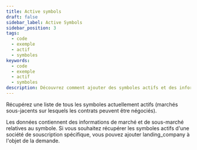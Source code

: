```yaml
---
title: Active symbols
draft: false
sidebar_label: Active Symbols
sidebar_position: 3
tags:
  - code
  - exemple
  - actif
  - symboles
keywords:
  - code
  - exemple
  - actif
  - symboles
description: Découvrez comment ajouter des symboles actifs et des informations sur le marché à votre application de trading grâce à un exemple d'API.
---
```



Récupérez une liste de tous les symboles actuellement actifs (marchés sous-jacents sur lesquels les contrats peuvent être négociés).

<SandboxIframe sandbox={sandboxes.active_symbols} />

Les données contiennent des informations de marché et de sous-marché relatives au symbole. Si vous souhaitez récupérer les symboles actifs d'une société de souscription spécifique, vous pouvez ajouter landing_company à l'objet de la demande.
